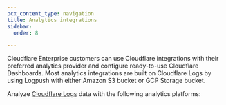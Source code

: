 ```yaml
---
pcx_content_type: navigation
title: Analytics integrations
sidebar:
  order: 8

---
```



Cloudflare Enterprise customers can use Cloudflare integrations with their preferred analytics provider and configure ready-to-use Cloudflare Dashboards. Most analytics integrations are built on Cloudflare Logs by using Logpush with either Amazon S3 bucket or GCP Storage bucket.

Analyze [Cloudflare Logs](/logs/) data with the following analytics platforms:

<DirectoryListing />
